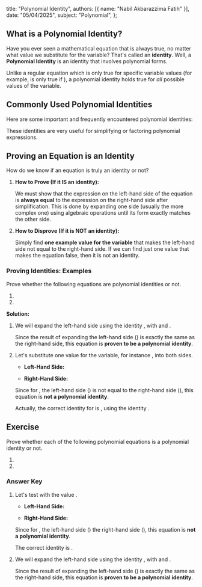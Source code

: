   title: "Polynomial Identity",
  authors: [{ name: "Nabil Akbarazzima Fatih" }],
  date: "05/04/2025",
  subject: "Polynomial",
};

## What is a Polynomial Identity?

Have you ever seen a mathematical equation that is always true, no matter what value we substitute for the variable? That's called an **identity**. Well, a **Polynomial Identity** is an identity that involves polynomial forms.

Unlike a regular equation which is only true for specific variable values (for example, <InlineMath math="x + 2 = 5" /> is only true if <InlineMath math="x=3" />), a polynomial identity holds true for *all* possible values of the variable.

## Commonly Used Polynomial Identities

Here are some important and frequently encountered polynomial identities:

<div className="flex flex-col gap-4">
  <BlockMath math="a^2 - b^2 = (a + b)(a - b)" />
  <BlockMath math="(a + b)^2 = a^2 + 2ab + b^2" />
  <BlockMath math="(a - b)^2 = a^2 - 2ab + b^2" />
  <BlockMath math="a^3 + b^3 = (a + b)(a^2 - ab + b^2)" />
  <BlockMath math="a^3 - b^3 = (a - b)(a^2 + ab + b^2)" />
  <BlockMath math="(a + b)^3 = a^3 + 3a^2b + 3ab^2 + b^3" />
  <BlockMath math="(a - b)^3 = a^3 - 3a^2b + 3ab^2 - b^3" />
</div>

These identities are very useful for simplifying or factoring polynomial expressions.

## Proving an Equation is an Identity

How do we know if an equation is truly an identity or not?

1.  **How to Prove (If it IS an identity):**

    We must show that the expression on the left-hand side of the equation is **always equal** to the expression on the right-hand side after simplification. This is done by expanding one side (usually the more complex one) using algebraic operations until its form exactly matches the other side.

2.  **How to Disprove (If it is NOT an identity):**

    Simply find **one example value for the variable** that makes the left-hand side not equal to the right-hand side. If we can find just one value that makes the equation false, then it is not an identity.

### Proving Identities: Examples

Prove whether the following equations are polynomial identities or not.

1. <InlineMath math="(2x^2 - y^2)^2 = 4x^4 - 4x^2y^2 + y^4" />
2. <InlineMath math="(2a - 5)(2a + 5) = 4a^2 - 20a + 25" />

**Solution:**

1. We will expand the left-hand side using the identity <InlineMath math="(A - B)^2 = A^2 - 2AB + B^2" />, with <InlineMath math="A = 2x^2" /> and <InlineMath math="B = y^2" />.

   <div className="flex flex-col gap-4">
     <BlockMath math="(2x^2 - y^2)^2 = (2x^2)^2 - 2(2x^2)(y^2) + (y^2)^2" />
     <BlockMath math="= 4x^4 - 4x^2y^2 + y^4" />
   </div>

   Since the result of expanding the left-hand side (<InlineMath math="4x^4 - 4x^2y^2 + y^4" />) is exactly the same as the right-hand side, this equation is **proven to be a polynomial identity**.

2. Let's substitute one value for the variable, for instance <InlineMath math="a = 0" />, into both sides.

   - **Left-Hand Side:**

     <div className="flex flex-col gap-4">
       <BlockMath math="(2a - 5)(2a + 5) = (2(0) - 5)(2(0) + 5)" />
       <BlockMath math="= (0 - 5)(0 + 5)" />
       <BlockMath math="= (-5)(5)" />
       <BlockMath math="= -25" />
     </div>

   - **Right-Hand Side:**

     <div className="flex flex-col gap-4">
       <BlockMath math="4a^2 - 20a + 25 = 4(0)^2 - 20(0) + 25" />
       <BlockMath math="= 4(0) - 0 + 25" />
       <BlockMath math="= 0 - 0 + 25" />
       <BlockMath math="= 25" />
     </div>

   Since for <InlineMath math="a = 0" />, the left-hand side (<InlineMath math="-25" />) is not equal to the right-hand side (<InlineMath math="25" />), this equation is **not a polynomial identity**.

   Actually, the correct identity for <InlineMath math="(2a-5)(2a+5)" /> is <InlineMath math="(2a)^2 - 5^2 = 4a^2 - 25" />, using the identity <InlineMath math="(A-B)(A+B) = A^2-B^2" />.

## Exercise

Prove whether each of the following polynomial equations is a polynomial identity or not.

1. <InlineMath math="(2m - 3)^3 = 8m^3 - 27" />
2. <InlineMath math="(2x - 3)^2 + 5 = 4x^2 - 12x + 14" />

### Answer Key

1. Let's test with the value <InlineMath math="m = 1" />.

   - **Left-Hand Side:**

     <div className="flex flex-col gap-4">
       <BlockMath math="(2m - 3)^3 = (2(1) - 3)^3" />
       <BlockMath math="= (2 - 3)^3" />
       <BlockMath math="= (-1)^3" />
       <BlockMath math="= -1" />
     </div>

   - **Right-Hand Side:**

     <div className="flex flex-col gap-4">
       <BlockMath math="8m^3 - 27 = 8(1)^3 - 27" />
       <BlockMath math="= 8(1) - 27" />
       <BlockMath math="= 8 - 27" />
       <BlockMath math="= -19" />
     </div>

   Since for <InlineMath math="m=1" />, the left-hand side (<InlineMath math="-1" />) <InlineMath math="\neq" /> the right-hand side (<InlineMath math="-19" />), this equation is **not a polynomial identity**.
   
   The correct identity is <InlineMath math="(2m-3)^3 = (2m)^3 - 3(2m)^2(3) + 3(2m)(3)^2 - 3^3 = 8m^3 - 36m^2 + 54m - 27" />.

2. We will expand the left-hand side using the identity <InlineMath math="(A - B)^2 = A^2 - 2AB + B^2" />, with <InlineMath math="A = 2x" /> and <InlineMath math="B = 3" />.

   <div className="flex flex-col gap-4">
     <BlockMath math="(2x - 3)^2 + 5 = [(2x)^2 - 2(2x)(3) + (3)^2] + 5" />
     <BlockMath math="= [4x^2 - 12x + 9] + 5" />
     <BlockMath math="= 4x^2 - 12x + 9 + 5" />
     <BlockMath math="= 4x^2 - 12x + 14" />
   </div>

   Since the result of expanding the left-hand side (<InlineMath math="4x^2 - 12x + 14" />) is exactly the same as the right-hand side, this equation is **proven to be a polynomial identity**.
